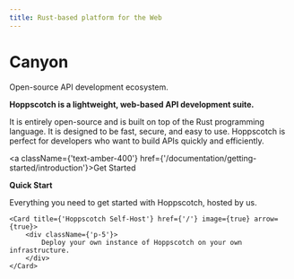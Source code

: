 ```yaml
---
title: Rust-based platform for the Web
---
```


# Canyon

Open-source API development ecosystem.

[//]: # (加粗)

**Hoppscotch is a lightweight, web-based API development suite.**

It is entirely open-source and is built on top of the Rust programming language. It is designed to be fast, secure, and easy to use. Hoppscotch is perfect for developers who want to build APIs quickly and efficiently.


<a className={'text-amber-400'} href={'/documentation/getting-started/introduction'}>Get Started</a>

[//]: # (加粗)

**Quick Start**


<Cards>
    <Card title={'Hoppscotch Cloud'} href={'/'} image={true} arrow={true}>
        <div className={'p-5'}>
            Everything you need to get started with Hoppscotch, hosted by us.
        </div>
    </Card>

    <Card title={'Hoppscotch Self-Host'} href={'/'} image={true} arrow={true}>
        <div className={'p-5'}>
            Deploy your own instance of Hoppscotch on your own infrastructure.
        </div>
    </Card>
</Cards>